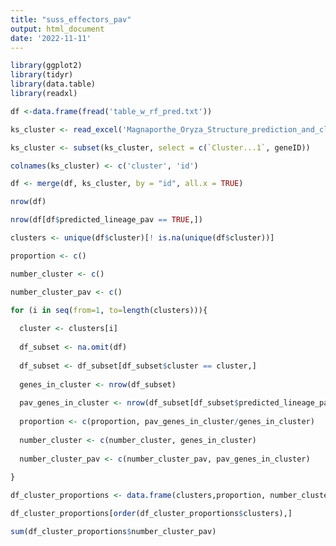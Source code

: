 ```yaml
---
title: "suss_effectors_pav"
output: html_document
date: '2022-11-11'
---
```


```r

library(ggplot2)
library(tidyr)
library(data.table)
library(readxl)

```

```r

df <-data.frame(fread('table_w_rf_pred.txt'))

```

```r

ks_cluster <- read_excel('Magnaporthe_Oryza_Structure_prediction_and_clustering_metadata.zenodo.xlsx',skip=3)

ks_cluster <- subset(ks_cluster, select = c(`Cluster...1`, geneID))

colnames(ks_cluster) <- c('cluster', 'id')

```

```r

df <- merge(df, ks_cluster, by = "id", all.x = TRUE)


```


```r
nrow(df)
```

```r

nrow(df[df$predicted_lineage_pav == TRUE,])

```


```r

clusters <- unique(df$cluster)[! is.na(unique(df$cluster))]

proportion <- c()

number_cluster <- c()

number_cluster_pav <- c()

for (i in seq(from=1, to=length(clusters))){
  
  cluster <- clusters[i]
  
  df_subset <- na.omit(df)
  
  df_subset <- df_subset[df_subset$cluster == cluster,]
  
  genes_in_cluster <- nrow(df_subset)
  
  pav_genes_in_cluster <- nrow(df_subset[df_subset$predicted_lineage_pav == TRUE,])
  
  proportion <- c(proportion, pav_genes_in_cluster/genes_in_cluster)
  
  number_cluster <- c(number_cluster, genes_in_cluster)
  
  number_cluster_pav <- c(number_cluster_pav, pav_genes_in_cluster)
  
}

df_cluster_proportions <- data.frame(clusters,proportion, number_cluster, number_cluster_pav)

```

```r

df_cluster_proportions[order(df_cluster_proportions$clusters),]

```

```r

sum(df_cluster_proportions$number_cluster_pav)

```

